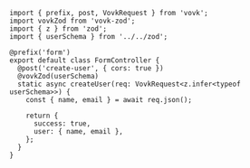 ```tsx filename="src/modules/form/FormController.ts"
import { prefix, post, VovkRequest } from 'vovk';
import vovkZod from 'vovk-zod';
import { z } from 'zod';
import { userSchema } from '../../zod';

@prefix('form')
export default class FormController {
  @post('create-user', { cors: true })
  @vovkZod(userSchema)
  static async createUser(req: VovkRequest<z.infer<typeof userSchema>>) {
    const { name, email } = await req.json();

    return {
      success: true,
      user: { name, email },
    };
  }
}
```
